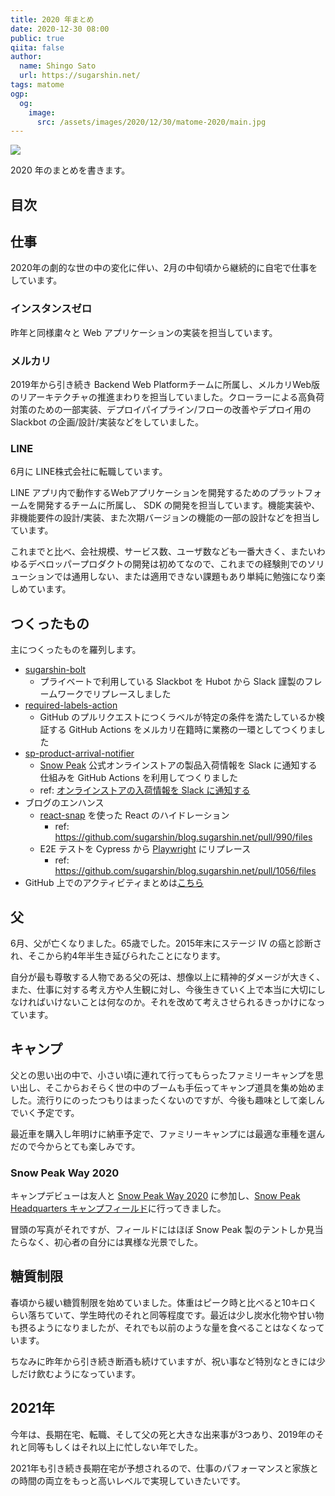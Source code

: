 ```yaml
---
title: 2020 年まとめ
date: 2020-12-30 08:00
public: true
qiita: false
author:
  name: Shingo Sato
  url: https://sugarshin.net/
tags: matome
ogp:
  og:
    image:
      src: /assets/images/2020/12/30/matome-2020/main.jpg
---
```


![](/assets/images/2020/12/30/matome-2020/main.jpg)

2020 年のまとめを書きます。

## 目次

## 仕事

2020年の劇的な世の中の変化に伴い、2月の中旬頃から継続的に自宅で仕事をしています。

### インスタンスゼロ

昨年と同様粛々と Web アプリケーションの実装を担当しています。

### メルカリ

2019年から引き続き Backend Web Platformチームに所属し、メルカリWeb版のリアーキテクチャの推進まわりを担当していました。クローラーによる高負荷対策のための一部実装、デプロイパイプライン/フローの改善やデプロイ用の Slackbot の企画/設計/実装などをしていました。

### LINE

6月に LINE株式会社に転職しています。

LINE アプリ内で動作するWebアプリケーションを開発するためのプラットフォームを開発するチームに所属し、 SDK の開発を担当しています。機能実装や、非機能要件の設計/実装、また次期バージョンの機能の一部の設計などを担当しています。

これまでと比べ、会社規模、サービス数、ユーザ数なども一番大きく、またいわゆるデベロッパープロダクトの開発は初めてなので、これまでの経験則でのソリューションでは通用しない、または適用できない課題もあり単純に勉強になり楽しめています。

## つくったもの

主につくったものを羅列します。

- [sugarshin-bolt](https://github.com/sugarshin/sugarshin-bolt)
  - プライベートで利用している Slackbot を Hubot から Slack 謹製のフレームワークでリプレースしました
- [required-labels-action](https://github.com/sugarshin/required-labels-action)
  - GitHub のプルリクエストにつくラベルが特定の条件を満たしているか検証する GitHub Actions をメルカリ在籍時に業務の一環としてつくりました
- [sp-product-arrival-notifier](https://github.com/sugarshin/sp-product-arrival-notifier)
  - [Snow Peak](https://www.snowpeak.co.jp/) 公式オンラインストアの製品入荷情報を Slack に通知する仕組みを GitHub Actions を利用してつくりました
  - ref: [オンラインストアの入荷情報を Slack に通知する](/2020/08/26/sp-product-arrival-notifier/)
- ブログのエンハンス
  - [react-snap](https://github.com/stereobooster/react-snap) を使った React のハイドレーション
    - ref: https://github.com/sugarshin/blog.sugarshin.net/pull/990/files
  - E2E テストを Cypress から [Playwright](https://playwright.dev/) にリプレース
    - ref: https://github.com/sugarshin/blog.sugarshin.net/pull/1056/files
- GitHub 上でのアクティビティまとめは[こちら](/search/?q=%5BMonthly%20report%5D%202020)

## 父

6月、父が亡くなりました。65歳でした。2015年末にステージ IV の癌と診断され、そこから約4年半生き延びられたことになります。

自分が最も尊敬する人物である父の死は、想像以上に精神的ダメージが大きく、また、仕事に対する考え方や人生観に対し、今後生きていく上で本当に大切にしなければいけないことは何なのか。それを改めて考えさせられるきっかけになっています。

## キャンプ

父との思い出の中で、小さい頃に連れて行ってもらったファミリーキャンプを思い出し、そこからおそらく世の中のブームも手伝ってキャンプ道具を集め始めました。流行りにのったつもりはまったくないのですが、今後も趣味として楽しんでいく予定です。

最近車を購入し年明けに納車予定で、ファミリーキャンプには最適な車種を選んだので今からとても楽しみです。

### Snow Peak Way 2020

キャンプデビューは友人と [Snow Peak Way 2020](https://www.snowpeak.co.jp/event/spw/) に参加し、[Snow Peak Headquarters キャンプフィールド](https://sbs.snowpeak.co.jp/headquarters/camp/)に行ってきました。

冒頭の写真がそれですが、フィールドにはほぼ Snow Peak 製のテントしか見当たらなく、初心者の自分には異様な光景でした。

## 糖質制限

春頃から緩い糖質制限を始めていました。体重はピーク時と比べると10キロくらい落ちていて、学生時代のそれと同等程度です。最近は少し炭水化物や甘い物も摂るようになりましたが、それでも以前のような量を食べることはなくなっています。

ちなみに昨年から引き続き断酒も続けていますが、祝い事など特別なときには少しだけ飲むようになっています。

## 2021年

今年は、長期在宅、転職、そして父の死と大きな出来事が3つあり、2019年のそれと同等もしくはそれ以上に忙しない年でした。

2021年も引き続き長期在宅が予想されるので、仕事のパフォーマンスと家族との時間の両立をもっと高いレベルで実現していきたいです。
